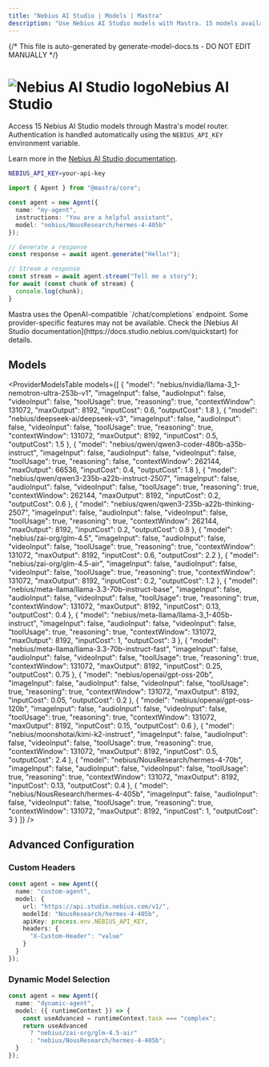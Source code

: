 ```yaml
---
title: "Nebius AI Studio | Models | Mastra"
description: "Use Nebius AI Studio models with Mastra. 15 models available."
---
```


{/* This file is auto-generated by generate-model-docs.ts - DO NOT EDIT MANUALLY */}



# <img src="https://models.dev/logos/nebius.svg" alt="Nebius AI Studio logo" className="inline w-8 h-8 mr-2 align-middle dark:invert dark:brightness-0 dark:contrast-200" />Nebius AI Studio

Access 15 Nebius AI Studio models through Mastra's model router. Authentication is handled automatically using the `NEBIUS_API_KEY` environment variable.

Learn more in the [Nebius AI Studio documentation](https://docs.studio.nebius.com/quickstart).

```bash
NEBIUS_API_KEY=your-api-key
```

```typescript
import { Agent } from "@mastra/core";

const agent = new Agent({
  name: "my-agent",
  instructions: "You are a helpful assistant",
  model: "nebius/NousResearch/hermes-4-405b"
});

// Generate a response
const response = await agent.generate("Hello!");

// Stream a response
const stream = await agent.stream("Tell me a story");
for await (const chunk of stream) {
  console.log(chunk);
}
```

<Callout type="info">
Mastra uses the OpenAI-compatible `/chat/completions` endpoint. Some provider-specific features may not be available. Check the [Nebius AI Studio documentation](https://docs.studio.nebius.com/quickstart) for details.
</Callout>

## Models

<ProviderModelsTable 
  models={[
  {
    "model": "nebius/nvidia/llama-3_1-nemotron-ultra-253b-v1",
    "imageInput": false,
    "audioInput": false,
    "videoInput": false,
    "toolUsage": true,
    "reasoning": true,
    "contextWindow": 131072,
    "maxOutput": 8192,
    "inputCost": 0.6,
    "outputCost": 1.8
  },
  {
    "model": "nebius/deepseek-ai/deepseek-v3",
    "imageInput": false,
    "audioInput": false,
    "videoInput": false,
    "toolUsage": true,
    "reasoning": true,
    "contextWindow": 131072,
    "maxOutput": 8192,
    "inputCost": 0.5,
    "outputCost": 1.5
  },
  {
    "model": "nebius/qwen/qwen3-coder-480b-a35b-instruct",
    "imageInput": false,
    "audioInput": false,
    "videoInput": false,
    "toolUsage": true,
    "reasoning": false,
    "contextWindow": 262144,
    "maxOutput": 66536,
    "inputCost": 0.4,
    "outputCost": 1.8
  },
  {
    "model": "nebius/qwen/qwen3-235b-a22b-instruct-2507",
    "imageInput": false,
    "audioInput": false,
    "videoInput": false,
    "toolUsage": true,
    "reasoning": true,
    "contextWindow": 262144,
    "maxOutput": 8192,
    "inputCost": 0.2,
    "outputCost": 0.6
  },
  {
    "model": "nebius/qwen/qwen3-235b-a22b-thinking-2507",
    "imageInput": false,
    "audioInput": false,
    "videoInput": false,
    "toolUsage": true,
    "reasoning": true,
    "contextWindow": 262144,
    "maxOutput": 8192,
    "inputCost": 0.2,
    "outputCost": 0.8
  },
  {
    "model": "nebius/zai-org/glm-4.5",
    "imageInput": false,
    "audioInput": false,
    "videoInput": false,
    "toolUsage": true,
    "reasoning": true,
    "contextWindow": 131072,
    "maxOutput": 8192,
    "inputCost": 0.6,
    "outputCost": 2.2
  },
  {
    "model": "nebius/zai-org/glm-4.5-air",
    "imageInput": false,
    "audioInput": false,
    "videoInput": false,
    "toolUsage": true,
    "reasoning": true,
    "contextWindow": 131072,
    "maxOutput": 8192,
    "inputCost": 0.2,
    "outputCost": 1.2
  },
  {
    "model": "nebius/meta-llama/llama-3.3-70b-instruct-base",
    "imageInput": false,
    "audioInput": false,
    "videoInput": false,
    "toolUsage": true,
    "reasoning": true,
    "contextWindow": 131072,
    "maxOutput": 8192,
    "inputCost": 0.13,
    "outputCost": 0.4
  },
  {
    "model": "nebius/meta-llama/llama-3_1-405b-instruct",
    "imageInput": false,
    "audioInput": false,
    "videoInput": false,
    "toolUsage": true,
    "reasoning": true,
    "contextWindow": 131072,
    "maxOutput": 8192,
    "inputCost": 1,
    "outputCost": 3
  },
  {
    "model": "nebius/meta-llama/llama-3.3-70b-instruct-fast",
    "imageInput": false,
    "audioInput": false,
    "videoInput": false,
    "toolUsage": true,
    "reasoning": true,
    "contextWindow": 131072,
    "maxOutput": 8192,
    "inputCost": 0.25,
    "outputCost": 0.75
  },
  {
    "model": "nebius/openai/gpt-oss-20b",
    "imageInput": false,
    "audioInput": false,
    "videoInput": false,
    "toolUsage": true,
    "reasoning": true,
    "contextWindow": 131072,
    "maxOutput": 8192,
    "inputCost": 0.05,
    "outputCost": 0.2
  },
  {
    "model": "nebius/openai/gpt-oss-120b",
    "imageInput": false,
    "audioInput": false,
    "videoInput": false,
    "toolUsage": true,
    "reasoning": true,
    "contextWindow": 131072,
    "maxOutput": 8192,
    "inputCost": 0.15,
    "outputCost": 0.6
  },
  {
    "model": "nebius/moonshotai/kimi-k2-instruct",
    "imageInput": false,
    "audioInput": false,
    "videoInput": false,
    "toolUsage": true,
    "reasoning": true,
    "contextWindow": 131072,
    "maxOutput": 8192,
    "inputCost": 0.5,
    "outputCost": 2.4
  },
  {
    "model": "nebius/NousResearch/hermes-4-70b",
    "imageInput": false,
    "audioInput": false,
    "videoInput": false,
    "toolUsage": true,
    "reasoning": true,
    "contextWindow": 131072,
    "maxOutput": 8192,
    "inputCost": 0.13,
    "outputCost": 0.4
  },
  {
    "model": "nebius/NousResearch/hermes-4-405b",
    "imageInput": false,
    "audioInput": false,
    "videoInput": false,
    "toolUsage": true,
    "reasoning": true,
    "contextWindow": 131072,
    "maxOutput": 8192,
    "inputCost": 1,
    "outputCost": 3
  }
]}
/>

## Advanced Configuration

### Custom Headers

```typescript
const agent = new Agent({
  name: "custom-agent",
  model: {
    url: "https://api.studio.nebius.com/v1/",
    modelId: "NousResearch/hermes-4-405b",
    apiKey: process.env.NEBIUS_API_KEY,
    headers: {
      "X-Custom-Header": "value"
    }
  }
});
```

### Dynamic Model Selection

```typescript
const agent = new Agent({
  name: "dynamic-agent",
  model: ({ runtimeContext }) => {
    const useAdvanced = runtimeContext.task === "complex";
    return useAdvanced 
      ? "nebius/zai-org/glm-4.5-air"
      : "nebius/NousResearch/hermes-4-405b";
  }
});
```


